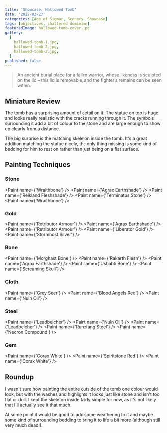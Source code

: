 ```yaml
---
title: 'Showcase: Hallowed Tomb'
date: '2022-03-27'
categories: [Age of Sigmar, Scenery, Showcase]
tags: [objectives, shattered dominion]
featuredImage: hallowed-tomb-cover.jpg
gallery:
  [
    hallowed-tomb-1.jpg,
    hallowed-tomb-2.jpg,
    hallowed-tomb-3.jpg,
  ]
published: false
---
```


>  An ancient burial place for a fallen warrior, whose likeness is sculpted on the lid – this lid is removable, and
> the fighter’s remains can be seen within.

## Miniature Review

The tomb has a surprising amount of detail on it. The statue on top is huge and looks really realistic with the cracks
running through it. The symbols surrounding it add a bit of colour to the stone and are large enough to show up clearly
from a distance.

The big surprise is the matching skeleton inside the tomb. It's a great addition matching the statue nicely, the only
thing missing is some kind of bedding for him to rest on rather than just being on a flat surface.

## Painting Techniques

### Stone
<Paint name={'Wraithbone'} />
<Paint name={'Agrax Earthshade'} />
<Paint name={'Reikland Fleshshade'} />
<Paint name={'Terminatus Stone'} />
<Paint name={'Wraithbone'} />

### Gold
<Paint name={'Retributor Armour'} />
<Paint name={'Agrax Earthshade'} />
<Paint name={'Retributor Armour'} />
<Paint name={'Liberator Gold'} />
<Paint name={'Stormhost Silver'} />

### Bone
<Paint name={'Morghast Bone'} />
<Paint name={'Rakarth Flesh'} />
<Paint name={'Agrax Earthshade'} />
<Paint name={'Ushabti Bone'} />
<Paint name={'Screaming Skull'} />

### Cloth
<Paint name={'Grey Seer'} />
<Paint name={'Blood Angels Red'} />
<Paint name={'Nuln Oil'} />

### Steel
<Paint name={'Leadbelcher'} />
<Paint name={'Nuln Oil'} />
<Paint name={'Leadbelcher'} />
<Paint name={'Runefang Steel'} />
<Paint name={'Necron Compound'} />

### Gem
<Paint name={'Corax White'} />
<Paint name={'Spiritstone Red'} />
<Paint name={'Corax White'} />

## Roundup

I wasn't sure how painting the entire outside of the tomb one colour would look, but with the washes and highlights it
looks just like stone and isn't too flat or dull. I kept the skeleton inside fairly simple for now, as it's not likely
that I'll actually see it that much.

At some point it would be good to add some weathering to it and maybe some kind of surrounding bedding to bring it to
life a bit more (although still very much dead!).